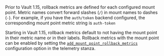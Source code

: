Prior to Vault 1.15, rollback metrics are defined for each configured mount point.
Metric names convert forward slashes (`/`) in mount names to dashes (`-`). For
example, if you have the `auth/token` backend configured, the corresponding mount
point metric string is `auth-token`

Starting in Vault 1.15, rollback metrics default to not having the mount point
in their metric name or in their labels. Rollback metrics with the mount point
can be enabled by setting the [`add_mount_point_rollback_metrics`](/vault/docs/configuration/telemetry#add_mount_point_rollback_metrics)
configuration option in the telemetry stanza.

